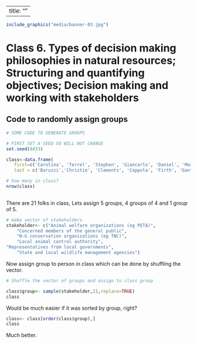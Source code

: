 
---
title: ""
---

<!--
setwd("C:/Users/mcolvin/Documents/Teaching/WFA8433-Natural-Resource-Decision-Making/Course-Materials")
library(knitr)
rmarkdown::render_site("Class-06.Rmd")# build website

# rmarkdown::render_site()# build webpage
# COPY FILES TO DOCS FOR GITHUB.IO
system(paste("xcopy", 
    '"C:/Users/mcolvin/Documents/Teaching/WFA8433-Natural-Resource-Decision-Making/Course-Materials/_site"', 
    '"C:/Users/mcolvin/Documents/Teaching/WFA8433-Natural-Resource-Decision-Making//Docs"',
    "/E /C /H /R /K /O /Y")) 
  q(save="no") 
-->



```r
include_graphics("media/banner-03.jpg")
```
<!--
Homework 1:  Introduction to basic computing- R
List of preliminary problems to instructor for review

-->

# Class 6. Types of decision making philosophies in natural resources; Structuring and quantifying objectives; Decision making and working with stakeholders



## Code to randomly assign groups

```r
# SOME CODE TO GENERATE GROUPS

# FIRST SET A SEED SO WILL NOT CHANGE
set.seed(8433)

class<-data.frame(
   first=c('Carolina', 'Terrel', 'Stephen', 'Giancarlo', 'Daniel', 'Mariela', 'Chelsea', 'Emmet', 'Bryant', 'Hunter', 'Matthew', 'Johannah', 'Leah', 'Marian', 'Ciera', 'Michael', 'Bradley', 'Andrew', 'Andrew', 'Shannon', 'Treyvon'),
   last = c('Baruzzi','Christie', 'Clements', 'Coppola', 'Firth', 'Gantchoff', 'Gilliland', 'Guy', 'Haley', 'Hatcher', 'Ivey', 'Mccollum', 'Moran', 'Morris', 'Rhodes', 'Rhodes', 'Richardson', 'Shamaskin', 'Smith', 'Westlake', 'Strange'))

# how many in class?
nrow(class)
 
```
There are 21 folks in class, Lets assign 5 groups, 4 groups of 4 and 1 group of 5. 

```r
# make vector of stakeholders
stakeholder<- c("Animal welfare organizations (eg PETA)",
    "Concerned members of the general public",
    "N-G conservation organizations (eg TNC)",
    "Local animal control authority",
"Representatives from local governments",
    "State and local wildlife management agencies")

```
Now assign group to person in class which can be done by shuffling the vector.

```r
# Shuffle the vector of groups and assign to class group

class$group<- sample(stakeholder,21,replace=TRUE)
class
```
Would be much easier if it was sorted by group, right?

```r
class<- class[order(class$group),]
class
```
Much better.
